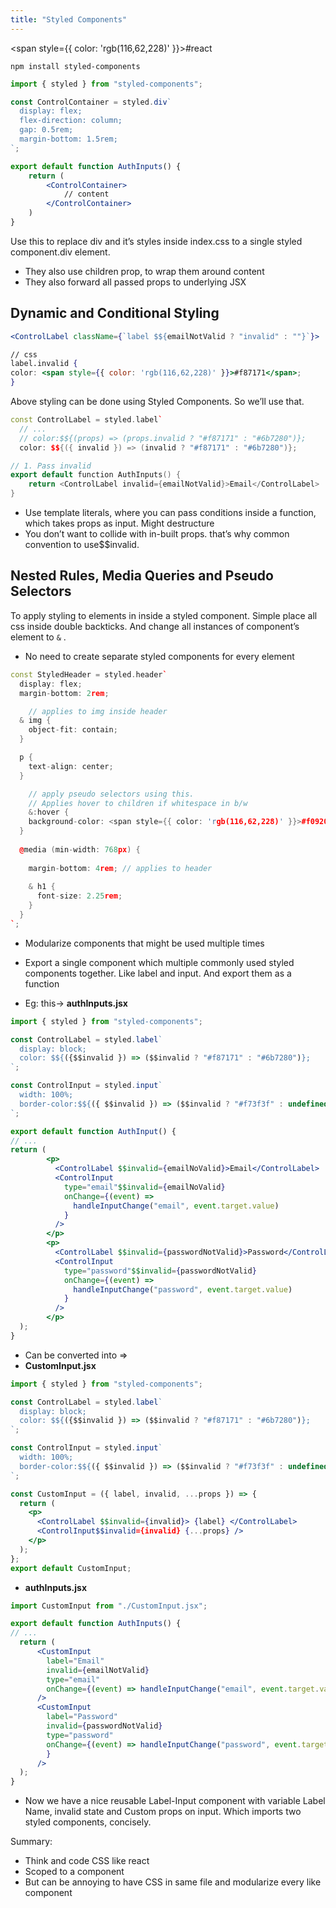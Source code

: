 ```yaml
---
title: "Styled Components"
---
```



<span style={{ color: 'rgb(116,62,228)' }}>#react</span> 

`npm install styled-components`

```jsx
import { styled } from "styled-components";

const ControlContainer = styled.div`
  display: flex;
  flex-direction: column;
  gap: 0.5rem;
  margin-bottom: 1.5rem;
`;

export default function AuthInputs() {
	return (
		<ControlContainer>
			// content
		</ControlContainer>
	)
}
```

Use this to replace div and it’s styles inside index.css to a single styled component.div element.

- They also use children prop, to wrap them around content
- They also forward all passed props to underlying JSX

## Dynamic and Conditional Styling

```jsx
<ControlLabel className={`label $${emailNotValid ? "invalid" : ""}`}>

// css
label.invalid {
color: <span style={{ color: 'rgb(116,62,228)' }}>#f87171</span>;
}
```

Above styling can be done using Styled Components. So we’ll use that.

```cpp
const ControlLabel = styled.label`
  // ...
  // color:$${(props) => (props.invalid ? "#f87171" : "#6b7280")};
  color: $${({ invalid }) => (invalid ? "#f87171" : "#6b7280")};

// 1. Pass invalid
export default function AuthInputs() {
	return <ControlLabel invalid={emailNotValid}>Email</ControlLabel>
}
```

- Use template literals, where you can pass conditions inside a function, which takes props as input. Might destructure
- You don’t want to collide with in-built props. that’s why common convention to use$$invalid.

## Nested Rules, Media Queries and Pseudo Selectors

To apply styling to elements in inside a styled component. Simple place all css inside double backticks. And change all instances of component’s element to `&` .

- No need to create separate styled components for every element

```cpp
const StyledHeader = styled.header`
  display: flex;
  margin-bottom: 2rem;

	// applies to img inside header  
  & img {
    object-fit: contain;
  }

  p {
    text-align: center;
  }

	// apply pseudo selectors using this.
	// Applies hover to children if whitespace in b/w
	&:hover {
    background-color: <span style={{ color: 'rgb(116,62,228)' }}>#f0920e</span>;
  }
  
  @media (min-width: 768px) {
  
    margin-bottom: 4rem; // applies to header
    
    & h1 {
      font-size: 2.25rem;
    }
  }
`;
```

- Modularize components that might be used multiple times

- Export a single component which multiple commonly used styled components together. Like label and input. And export them as a function

- Eg: this→ **authInputs.jsx**

```jsx
import { styled } from "styled-components";

const ControlLabel = styled.label`
  display: block;
  color: $${({$$invalid }) => ($$invalid ? "#f87171" : "#6b7280")};
`;

const ControlInput = styled.input`
  width: 100%;
  border-color:$${({ $$invalid }) => ($$invalid ? "#f73f3f" : undefined)};
`;

export default function AuthInput() {
// ...
return (
		<p>
		  <ControlLabel $$invalid={emailNoValid}>Email</ControlLabel>
		  <ControlInput
		    type="email"$$invalid={emailNoValid}
		    onChange={(event) =>
		      handleInputChange("email", event.target.value)
		    }
		  />
		</p>
		<p>
		  <ControlLabel $$invalid={passwordNotValid}>Password</ControlLabel>
		  <ControlInput
		    type="password"$$invalid={passwordNotValid}
		    onChange={(event) =>
		      handleInputChange("password", event.target.value)
		    }
		  />
		</p>
  );
}
```

- Can be converted into ⇒
- **CustomInput.jsx**

```jsx
import { styled } from "styled-components";

const ControlLabel = styled.label`
  display: block;
  color: $${({$$invalid }) => ($$invalid ? "#f87171" : "#6b7280")};
`;

const ControlInput = styled.input`
  width: 100%;
  border-color:$${({ $$invalid }) => ($$invalid ? "#f73f3f" : undefined)};
`;

const CustomInput = ({ label, invalid, ...props }) => {
  return (
    <p>
      <ControlLabel $$invalid={invalid}> {label} </ControlLabel>
      <ControlInput$$invalid={invalid} {...props} />
    </p>
  );
};
export default CustomInput;
```

- **authInputs.jsx**

```jsx
import CustomInput from "./CustomInput.jsx";

export default function AuthInputs() {
// ...
  return (
      <CustomInput
        label="Email"
        invalid={emailNotValid}
        type="email"
        onChange={(event) => handleInputChange("email", event.target.value)}
      />
      <CustomInput
        label="Password"
        invalid={passwordNotValid}
        type="password"
        onChange={(event) => handleInputChange("password", event.target.value)
        }
      />
  );
}
```

- Now we have a nice reusable Label-Input component with variable Label Name, invalid state and Custom props on input. Which imports two styled components, concisely.

Summary:

- Think and code CSS like react
- Scoped to a component
- But can be annoying to have CSS in same file and modularize every like component